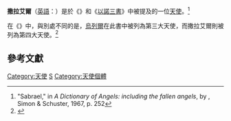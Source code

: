 '''撒拉艾爾'''（[[英語|英語]]：{{lang|en|'''Sabrael'''}}）是於《{{tsl|en|Testament of Solomon|所羅門遺訓}}》和《[[以諾書|以諾三書]]》中被提及的一位[[天使|天使]]。<ref>"Sabrael," in ''A Dictionary of Angels: including the fallen angels'', by {{tsl|en|Gustav Davidson|古斯塔夫·戴維森|Gustav Davidson}}, Simon & Schuster, 1967, p. 252</ref>

在《{{tsl|en|Testament of Solomon|所羅門遺訓}}》中，與別處不同的是，[[烏列爾|烏列爾]]在此書中被列為第三大天使，而撒拉艾爾則被列為第四大天使。<ref name="google.com">{{cite web|url=https://books.google.com/books?id=vZQhBwAAQBAJ&pg=PA77&lpg=PA77&dq=%22Christian+Gnostics%22+by+Gregory+the+Great&source=bl&ots=EaQ2trNlMg&sig=4Er-oDiPSxvDlpznkpQcLjUq1TA&hl=en&sa=X&ved=0CB4Q6AEwAGoVChMIgqmU5J_kxwIVDKCACh19dQdq#v=onepage&q=%22Christian%20Gnostics%22%20by%20Gregory%20the%20Great&f=false|title=The Esoteric Codex: Book of Enoch|work=google.com|access-date=2016-01-23|archive-date=2019-06-07|archive-url=https://web.archive.org/web/20190607181213/https://books.google.com/books?id=vZQhBwAAQBAJ&pg=PA77&lpg=PA77&dq=%22Christian+Gnostics%22+by+Gregory+the+Great&source=bl&ots=EaQ2trNlMg&sig=4Er-oDiPSxvDlpznkpQcLjUq1TA&hl=en&sa=X&ved=0CB4Q6AEwAGoVChMIgqmU5J_kxwIVDKCACh19dQdq#v=onepage&q=%22Christian%20Gnostics%22%20by%20Gregory%20the%20Great&f=false|dead-url=no}}</ref>

== 參考文獻 ==
{{reflist}}

[[Category:天使|Category:天使]]
[[Category:天使長|S]]
[[Category:天使個體|Category:天使個體]]